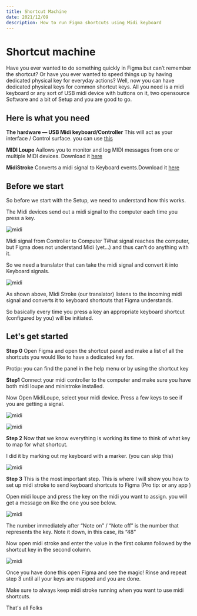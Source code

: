 ```yaml
---
title: Shortcut Machine
date: 2021/12/09
description: How to run Figma shortcuts using Midi keyboard
---
```




# Shortcut machine 

Have you ever wanted to do something quickly in Figma but can’t remember the shortcut? Or have you ever wanted to speed things up by having dedicated physical key for everyday actions?
Well, now you can have dedicated physical keys for common shortcut keys. All you need is a midi keyboard or any sort of USB midi device with buttons on it, two opensource Software and 
a bit of Setup and you are good to go.

## Here is what you need

**The hardware — USB Midi keyboard/Controller**
This will act as your interface / Control surface. you can use [this](https://www.akaipro.com/mpk-mini-mkii)

**MIDI Loupe**
Aallows you to monitor and log MIDI messages from one or multiple MIDI devices. Download it [here](https://apps.apple.com/us/app/midi-loupe/id507075182)


**MidiStroke**
Converts a midi signal to Keyboard events.Download it [here](https://charlie-roberts.com/midiStroke/)

## Before we start
So before we start with the Setup, we need to understand how this works.

The Midi devices send out a midi signal to the computer each time you press a key.

![midi](/blog/midione.webp)

Midi signal from Controller to Computer
T#hat signal reaches the computer, but Figma does not understand Midi (yet…) and thus can’t do anything with it.

So we need a translator that can take the midi signal and convert it into Keyboard signals.

![midi](/blog/miditwo.webp)

As shown above, Midi Stroke (our translator) listens to the incoming midi signal and converts it to keyboard shortcuts that Figma understands.

So basically every time you press a key an appropriate keyboard shortcut (configured by you) will be initiated.

## Let's get started

**Step 0**
Open Figma and open the shortcut panel and make a list of all the shortcuts you would like to have a dedicated key for.

Protip: you can find the panel in the help menu or by using the shortcut key


**Step1**
Connect your midi controller to the computer and make sure you have both midi loupe and ministroke installed.

Now Open MidiLoupe, select your midi device. Press a few keys to see if you are getting a signal.


![midi](/blog/midithree.gif)


![midi](/blog/midifour.gif)

**Step 2**
Now that we know everything is working its time to think of what key to map for what shortcut.

I did it by marking out my keyboard with a marker. (you can skip this)

![midi](/blog/midifive.webp)

**Step 3**
This is the most important step. This is where I will show you how to set up midi stroke to send keyboard shortcuts to Figma (Pro tip: or any app )

Open midi loupe and press the key on the midi you want to assign. you will get a message on like the one you see below.

![midi](/blog/midisix.webp)


The number immediately after “Note on” / “Note off” is the number that represents the key. Note it down, in this case, its “48”

Now open midi stroke and enter the value in the first column followed by the shortcut key in the second column.

![midi](/blog/midiseven.webp)

Once you have done this open Figma and see the magic! Rinse and repeat step 3 until all your keys are mapped and you are done.

Make sure to always keep midi stroke running when you want to use midi shortcuts.

That's all Folks
